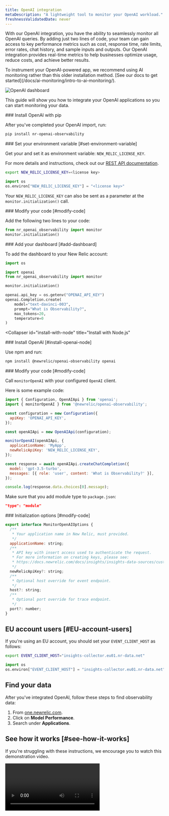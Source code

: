 ```yaml
---
title: OpenAI integration
metaDescription: "A lightweight tool to monitor your OpenAI workload."
freshnessValidatedDate: never
---
```



With our OpenAI integration, you have the ability to seamlessly monitor all OpenAI queries. By adding just two lines of code, your team can gain access to key performance metrics such as cost, response time, rate limits, error rates, chat history, and sample inputs and outputs. Our OpenAI integration provides real-time metrics to help businesses optimize usage, reduce costs, and achieve better results.

<Callout variant="important">
To instrument your OpenAI-powered app, we recommend using AI monitoring rather than this older installation method. [See our docs to get started](/docs/ai-monitoring/intro-to-ai-monitoring/).
</Callout>

<img
  title="OpenAI dashboard"
  alt="OpenAI dashboard"
  src={modelperformancemonitoringOpenAIDashboard1}
/>

This guide will show you how to integrate your OpenAI applications so you can start monitoring your data.

<CollapserGroup>
  <Collapser 
    id="install-with-python" 
    title="Install for Python applications"
  >

<Steps>
<Step>
### Install OpenAI with pip

After you've completed your OpenAI import, run: 

```bash
pip install nr-openai-observability
```
</Step>
<Step>
### Set your environment variable [#set-environment-variable]

Get your <InlinePopover type="licenseKey" /> and set it as environment variable: `NEW_RELIC_LICENSE_KEY`. 

For more details and instructions, check out our [REST API documentation](/docs/apis/intro-apis/new-relic-api-keys/#license-key).

```bash
export NEW_RELIC_LICENSE_KEY=<license key>
```

```python
import os
os.environ["NEW_RELIC_LICENSE_KEY"] = "<license key>"
```

Your `NEW_RELIC_LICENSE_KEY` can also be sent as a parameter at the `monitor.initialization()` call.
</Step>

<Step>
### Modify your code [#modify-code]

Add the following two lines to your code:

```python
from nr_openai_observability import monitor
monitor.initialization()
```
</Step>
<Step>
### Add your dashboard [#add-dashboard]

To add the dashboard to your New Relic account:

```python
import os

import openai
from nr_openai_observability import monitor

monitor.initialization()

openai.api_key = os.getenv("OPENAI_API_KEY")
openai.Completion.create(
    model="text-davinci-003",
    prompt="What is Observability?",
    max_tokens=20,
    temperature=0 
)
```
</Step>
</Steps>
 </Collapser>


<Collapser 
    id="install-with-node" 
    title="Install with Node.js"
  >
<Steps>
<Step>
### Install OpenAI [#install-openai-node]

Use npm and run:

```bash
npm install @newrelic/openai-observability openai
```
</Step>
<Step>
### Modify your code [#modify-code]

Call `monitorOpenAI` with your configured `OpenAI` client. 

Here is some example code:

```js
import { Configuration, OpenAIApi } from 'openai';
import { monitorOpenAI } from '@newrelic/openai-observability';

const configuration = new Configuration({
  apiKey: 'OPENAI_API_KEY',
});

const openAIApi = new OpenAIApi(configuration);

monitorOpenAI(openAIApi, {
  applicationName: 'MyApp',
  newRelicApiKey: 'NEW_RELIC_LICENSE_KEY',
});

const response = await openAIApi.createChatCompletion({
  model: 'gpt-3.5-turbo',
  messages: [{ role: 'user', content: 'What is Observability?' }],
});

console.log(response.data.choices[0].message);
```

Make sure that you add module type to `package.json`:

```json
"type": "module"
```
</Step>

<Step>
### Initialization options [#modify-code]

```js
export interface MonitorOpenAIOptions {
  /**
   * Your application name in New Relic, must provided.
   */
  applicationName: string;
  /**
   * API key with insert access used to authenticate the request.
   * For more information on creating keys, please see:
   * https://docs.newrelic.com/docs/insights/insights-data-sources/custom-data/introduction-event-api#register
   */
  newRelicApiKey?: string;
  /**
   * Optional host override for event endpoint.
   */
  host?: string;
  /**
   * Optional port override for trace endpoint.
   */
  port?: number;
}
```
</Step>
</Steps>

</Collapser>
</CollapserGroup>

## EU account users [#EU-account-users]

If you're using an EU account, you should set your `EVENT_CLIENT_HOST` as follows:

```bash
export EVENT_CLIENT_HOST="insights-collector.eu01.nr-data.net"
```

```python
import os
os.environ["EVENT_CLIENT_HOST"] = "insights-collector.eu01.nr-data.net"
```
## Find your data

After you've integrated OpenAI, follow these steps to find observability data:

1. From [one.newrelic.com](https://one.newrelic.com).
2. Click on <DoNotTranslate>**Model Performance**</DoNotTranslate>.
3. Search under <DoNotTranslate>**Applications**</DoNotTranslate>.

## See how it works [#see-how-it-works]

If you're struggling with these instructions, we encourage you to watch this demonstration video. 

<Video
  type="wistia"
  id="dz28h83owk"
/>

